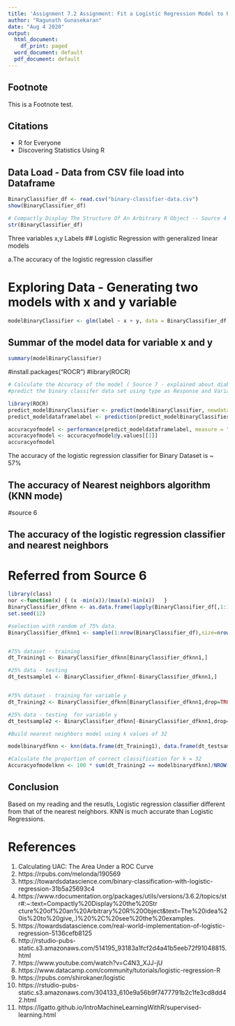 ```yaml
---
title: 'Assignment 7.2 Assignment: Fit a Logistic Regression Model to Previous Dataset '
author: "Ragunath Gunasekaran"
date: "Aug 4 2020"
output:
  html_document:
    df_print: paged
  word_document: default
  pdf_document: default
---
```



## Footnote
This is a Footnote test.

## Citations

* R for Everyone
* Discovering Statistics Using R

## Data Load - Data from CSV file load into Dataframe

```r
BinaryClassifier_df <- read.csv("binary-classifier-data.csv")
show(BinaryClassifier_df)
```


```r
# Compactly Display The Structure Of An Arbitrary R Object -- Source 4
str(BinaryClassifier_df) 
```

Three variables x,y Labels
##  Logistic Regression with generalized linear models


a.The accuracy of the logistic regression classifier

# Exploring Data - Generating two models with x and y variable
```r
modelBinaryClassifier <- glm(label ~ x + y, data = BinaryClassifier_df, family = "binomial")
```

## Summar of the model data for variable x and y
```r
summary(modelBinaryClassifier)
```

#install.packages("ROCR")
#library(ROCR)


```r
# Calculate the Accuracy of the model ( Source 7 - explained about diabeties related model and Source 3)
#predict the binary classifer data set using type as Response and Variable

library(ROCR)
predict_modelBinaryClassifier <- predict(modelBinaryClassifier, newdata=BinaryClassifier_df, type="response")
predict_modeldataframelabel <- prediction(predict_modelBinaryClassifier, BinaryClassifier_df$label)

accuracyofmodel <- performance(predict_modeldataframelabel, measure = "auc")
accuracyofmodel <- accuracyofmodel@y.values[[1]]
accuracyofmodel

```

The accuracy of the logistic regression classifier for Binary Dataset is ~ 57%


## The accuracy of Nearest neighbors algorithm (KNN mode)
#source 6

## The accuracy of the logistic regression classifier and nearest neighbors
# Referred from Source 6

```r
library(class)
nor <-function(x) { (x -min(x))/(max(x)-min(x))   }
BinaryClassifier_dfknn <- as.data.frame(lapply(BinaryClassifier_df[,1:1],nor))
set.seed(12)

#selection with random of 75% data.
BinaryClassifier_dfknn1 <- sample(1:nrow(BinaryClassifier_df),size=nrow(BinaryClassifier_df)*0.75,replace = FALSE) 


#75% dataset - training
dt_Training1 <- BinaryClassifier_dfknn[BinaryClassifier_dfknn1,]

#25% data - testing
dt_testsample1 <- BinaryClassifier_dfknn[-BinaryClassifier_dfknn1,]


#75% dataset - training for variable y
dt_Training2 <- BinaryClassifier_dfknn[BinaryClassifier_dfknn1,drop=TRUE]

#25% data - testing  for variable y
dt_testsample2 <- BinaryClassifier_dfknn[-BinaryClassifier_dfknn1,drop=TRUE]

#Build nearest neighbors model using k values of 32

modelbinarydfknn <- knn(data.frame(dt_Training1), data.frame(dt_testsample1), cl=dt_Training1, k=32)

#Calculate the proportion of correct classification for k = 32
Accuracyofmodelknn <- 100 * sum(dt_Training2 == modelbinarydfknn)/NROW(dt_testsample2)

```



## Conclusion

Based on my reading and the resutls, Logistic regression classifier different from that of the nearest neighbors. KNN is much accurate than Logistic Regressions.


# References
1.  Calculating UAC: The Area Under a ROC Curve
2.  https://rpubs.com/melonda/190569
3.  https://towardsdatascience.com/binary-classification-with-logistic-regression-31b5a25693c4
4.  https://www.rdocumentation.org/packages/utils/versions/3.6.2/topics/str#:~:text=Compactly%20Display%20the%20Str        cture%20of%20an%20Arbitrary%20R%20Object&text=The%20idea%20is%20to%20give,.)%20%2C%20see%20the%20examples.
5.  https://towardsdatascience.com/real-world-implementation-of-logistic-regression-5136cefb8125
6.  http://rstudio-pubs-static.s3.amazonaws.com/514195_93183a1fcf2d4a41b5eeb72f91048815.html
7.  https://www.youtube.com/watch?v=C4N3_XJJ-jU
8.  https://www.datacamp.com/community/tutorials/logistic-regression-R
9. https://rpubs.com/shirokaner/logistic
10. https://rstudio-pubs-static.s3.amazonaws.com/304133_610e9a56b9f7477791b2c1fe3cd8dd42.html
11. https://lgatto.github.io/IntroMachineLearningWithR/supervised-learning.html